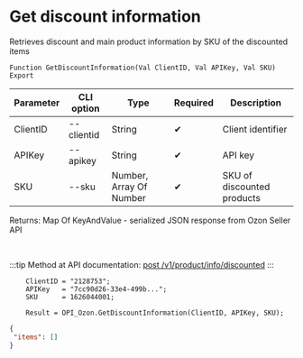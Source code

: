 ﻿---
sidebar_position: 3
---


# Get discount information
 Retrieves discount and main product information by SKU of the discounted items



`Function GetDiscountInformation(Val ClientID, Val APIKey, Val SKU) Export`

  | Parameter | CLI option | Type | Required | Description |
  |-|-|-|-|-|
  | ClientID | --clientid | String | &#x2714; | Client identifier |
  | APIKey | --apikey | String | &#x2714; | API key |
  | SKU | --sku | Number, Array Of Number | &#x2714; | SKU of discounted products |

  
  Returns:  Map Of KeyAndValue - serialized JSON response from Ozon Seller API

<br/>

:::tip
Method at API documentation: [post /v1/product/info/discounted](https://docs.ozon.ru/api/seller/#operation/ProductAPI_GetProductInfoDiscounted)
:::
<br/>


```bsl title="1C:Enterprise/OneScript code example"
    ClientID = "2128753";
    APIKey   = "7cc90d26-33e4-499b...";
    SKU      = 1626044001;

    Result = OPI_Ozon.GetDiscountInformation(ClientID, APIKey, SKU);
```
 



```json title="Result"
{
 "items": []
}
```
